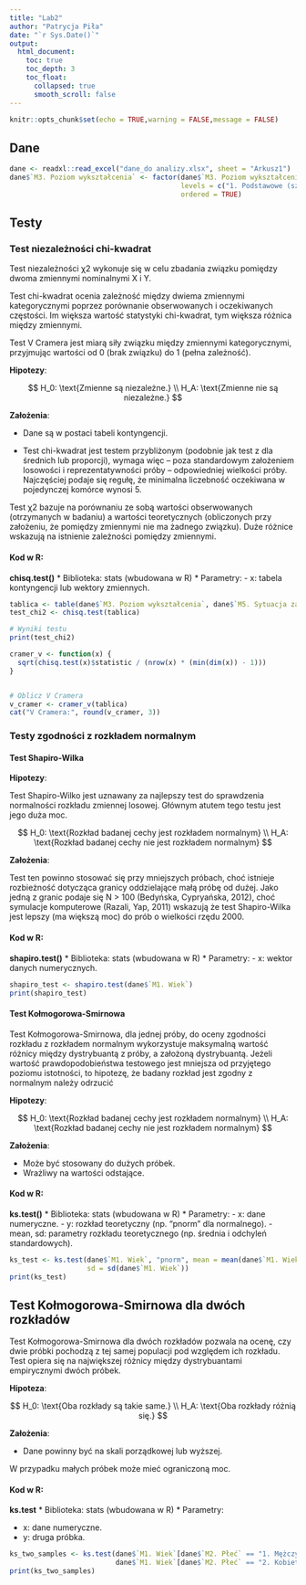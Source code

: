 ---
title: "Lab2"
author: "Patrycja Piła"
date: "`r Sys.Date()`"
output: 
  html_document:
    toc: true
    toc_depth: 3
    toc_float: 
      collapsed: true  
      smooth_scroll: false
---

```{r setup, include=FALSE}
knitr::opts_chunk$set(echo = TRUE,warning = FALSE,message = FALSE)

```

## Dane

```{r}
dane <- readxl::read_excel("dane_do analizy.xlsx", sheet = "Arkusz1")
dane$`M3. Poziom wykształcenia` <- factor(dane$`M3. Poziom wykształcenia`, 
                                          levels = c("1. Podstawowe (szkoła podstawowa, gimnazjum)", "2. Zawodowe", "3. Średnie", "4. Wyższe zawodowe (licencjat)", "5. Wyższe (magisterium lub wyżej)"),
                                          ordered = TRUE)
```

## Testy

### Test niezależności chi-kwadrat

Test niezależności χ2 wykonuje się w celu zbadania związku pomiędzy dwoma zmiennymi nominalnymi X i Y. 

Test chi-kwadrat ocenia zależność między dwiema zmiennymi kategorycznymi poprzez porównanie obserwowanych i oczekiwanych częstości. Im większa wartość statystyki chi-kwadrat, tym większa różnica między zmiennymi.

Test V Cramera jest miarą siły związku między zmiennymi kategorycznymi, przyjmując wartości od 0 (brak związku) do 1 (pełna zależność).

**Hipotezy**:

$$
H_0: \text{Zmienne są niezależne.} \\
H_A: \text{Zmienne nie są niezależne.}
$$

**Założenia**:

* Dane są w postaci tabeli kontyngencji.

* Test chi-kwadrat jest testem przybliżonym (podobnie jak test z dla średnich lub proporcji), wymaga więc – poza standardowym założeniem losowości i reprezentatywności próby – odpowiedniej wielkości próby. Najczęściej podaje się regułę, że minimalna liczebność oczekiwana w pojedynczej komórce wynosi 5.

Test χ2 bazuje na porównaniu ze sobą wartości obserwowanych (otrzymanych w badaniu) a wartości teoretycznych (obliczonych przy założeniu, że pomiędzy zmiennymi nie ma żadnego związku). Duże różnice wskazują na istnienie zależności pomiędzy zmiennymi.

#### Kod w R:

**chisq.test()**
* Biblioteka: stats (wbudowana w R)
* Parametry:
  - x: tabela kontyngencji lub wektory zmiennych.



```{r}
tablica <- table(dane$`M3. Poziom wykształcenia`, dane$`M5. Sytuacja zawodowa`)
test_chi2 <- chisq.test(tablica)

# Wyniki testu
print(test_chi2)

cramer_v <- function(x) {
  sqrt(chisq.test(x)$statistic / (nrow(x) * (min(dim(x)) - 1)))
}


# Oblicz V Cramera
v_cramer <- cramer_v(tablica)
cat("V Cramera:", round(v_cramer, 3))
```

### Testy zgodności z rozkładem normalnym

#### Test Shapiro-Wilka

**Hipotezy**:

Test Shapiro-Wilko jest uznawany za najlepszy test do sprawdzenia normalności rozkładu zmiennej losowej. Głównym atutem tego testu jest jego duża moc.

$$
H_0: \text{Rozkład badanej cechy jest rozkładem normalnym} \\
H_A: \text{Rozkład badanej cechy nie jest rozkładem normalnym}
$$

**Założenia**:

Test ten powinno stosować się przy mniejszych próbach, choć istnieje rozbieżność dotycząca granicy oddzielające małą próbę od dużej. Jako jedną z granic podaje się N > 100 (Bedyńska, Cypryańska, 2012), choć symulacje komputerowe (Razali, Yap, 2011) wskazują że test Shapiro-Wilka jest lepszy (ma większą moc) do prób o wielkości rzędu 2000. 

#### Kod w R:

**shapiro.test()**
* Biblioteka: stats (wbudowana w R)
* Parametry:
  - x: wektor danych numerycznych.

```{r}
shapiro_test <- shapiro.test(dane$`M1. Wiek`)
print(shapiro_test)
```

#### Test Kołmogorowa-Smirnowa

Test Kołmogorowa-Smirnowa, dla jednej próby, do oceny zgodności rozkładu z rozkładem normalnym wykorzystuje maksymalną wartość różnicy między dystrybuantą z próby, a założoną dystrybuantą. Jeżeli wartość prawdopodobieństwa testowego jest mniejsza od przyjętego poziomu istotności, to hipotezę, że badany rozkład jest zgodny z normalnym należy odrzucić

**Hipotezy**:

$$
H_0: \text{Rozkład badanej cechy jest rozkładem normalnym} \\
H_A: \text{Rozkład badanej cechy nie jest rozkładem normalnym}
$$

**Założenia**:

* Może być stosowany do dużych próbek.
* Wrażliwy na wartości odstające.

#### Kod w R:

**ks.test()**
* Biblioteka: stats (wbudowana w R)
* Parametry:
  - x: dane numeryczne.
  - y: rozkład teoretyczny (np. "pnorm" dla normalnego).
  - mean, sd: parametry rozkładu teoretycznego (np. średnia i odchyleń standardowych).


```{r}
ks_test <- ks.test(dane$`M1. Wiek`, "pnorm", mean = mean(dane$`M1. Wiek`), 
                   sd = sd(dane$`M1. Wiek`))
print(ks_test)
```


## Test Kołmogorowa-Smirnowa dla dwóch rozkładów

Test Kołmogorowa-Smirnowa dla dwóch rozkładów pozwala na ocenę, czy dwie próbki pochodzą z tej samej populacji pod względem ich rozkładu. Test opiera się na największej różnicy między dystrybuantami empirycznymi dwóch próbek.

**Hipoteza**:

$$
H_0: \text{Oba rozkłady są takie same.} \\
H_A: \text{Oba rozkłady różnią się.}
$$

**Założenia**:

* Dane powinny być na skali porządkowej lub wyższej.

W przypadku małych próbek może mieć ograniczoną moc.

#### Kod w R:

**ks.test**
* Biblioteka: stats (wbudowana w R)
* Parametry:
  
  - x: dane numeryczne.
  - y: druga próbka.


```{r}
ks_two_samples <- ks.test(dane$`M1. Wiek`[dane$`M2. Płeć` == "1. Mężczyzna"], 
                          dane$`M1. Wiek`[dane$`M2. Płeć` == "2. Kobieta"])
print(ks_two_samples)
```

